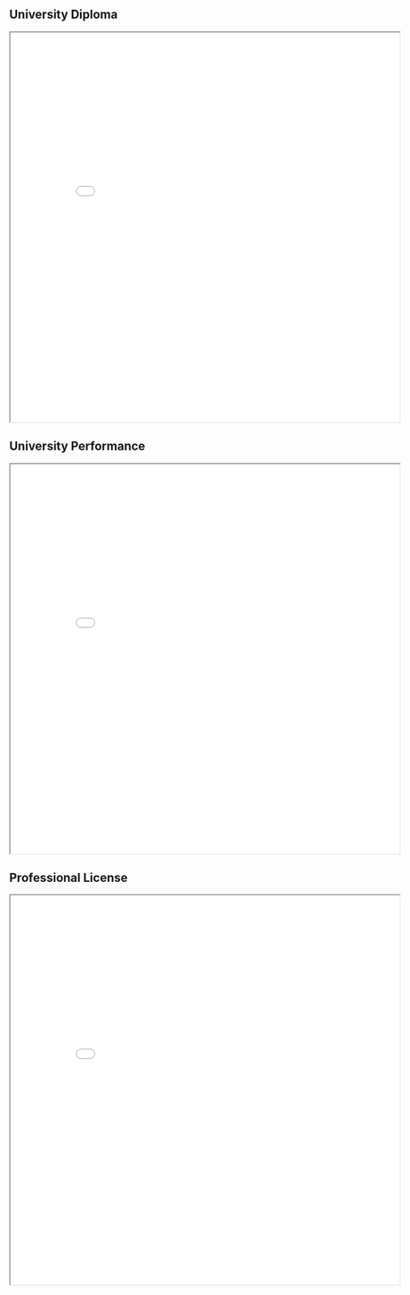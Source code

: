 <h2>University Diploma</h2>
<iframe
  width="700"
  height="700"
  src="resources/diploma.pdf">
</iframe>

<h2>University Performance</h2>
<iframe
  width="700"
  height="700"
  src="resources/performance.pdf">
</iframe>

<h2>Professional License</h2>
<iframe
  width="700"
  height="700"
  src="resources/license.pdf">
</iframe>